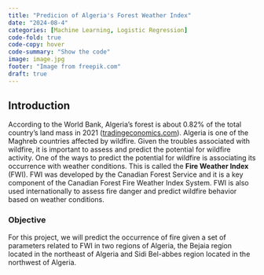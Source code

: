 ```yaml
---
title: "Predicion of Algeria's Forest Weather Index"
date: "2024-08-4"
categories: [Machine Learning, Logistic Regression]
code-fold: true
code-copy: hover
code-summary: "Show the code"
image: image.jpg
footer: "Image from freepik.com"
draft: true
---
```


## Introduction
According to the World Bank, Algeria's forest is about 0.82% of the total country's land mass in 2021 ([tradingeconomics.com](https://tradingeconomics.com/algeria/forest-area-percent-of-land-area-wb-data.html)). Algeria is one of the Maghreb countries affected by wildfire. Given the troubles associated with wildfire, it is important to assess and predict the potential for wildfire activity. One of the ways to predict the potential for wildfire is associating its occurrence with weather conditions. This is called the **Fire Weather Index** (FWI). FWI was developed by the Canadian Forest Service and it is a key component of the Canadian Forest Fire Weather Index System. FWI is also used internationally to assess fire danger and predict wildfire behavior based on weather conditions.

### Objective
For this project, we will predict the occurrence of fire given a set of parameters related to FWI in two regions of Algeria, the Bejaia region located in the northeast of Algeria and Sidi Bel-abbes region located in the northwest of Algeria.